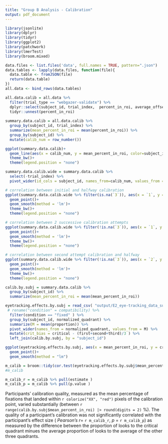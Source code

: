 ```yaml
---
title: "Group B Analysis - Calibration"
output: pdf_document
---
```


```r
library(jsonlite)
library(dplyr)
library(tidyr)
library(ggplot2)
library(patchwork)
library(lmerTest)
library(broom.mixed)
```



<!--Read JSON files and bind together into a tibble.-->

```r
data.files <- list.files('data', full.names = TRUE, pattern=".json")
data.tables <- lapply(data.files, function(file){
  data.table <- fromJSON(file)
  return(data.table)
})
all.data <- bind_rows(data.tables)
```

```r

all.data.calib = all.data %>% 
  filter(trial_type == "webgazer-validate") %>% 
  dplyr::select(subject_id, trial_index,  percent_in_roi, average_offset) %>% 
  tidyr::unnest(percent_in_roi)
  
summary.data.calib = all.data.calib %>% 
  group_by(subject_id, trial_index) %>% 
  summarize(mean_percent_in_roi = mean(percent_in_roi)) %>% 
  group_by(subject_id) %>% 
  mutate(calib_num = row_number())
```

```r
ggplot(summary.data.calib)+
  geom_line(aes(x = calib_num, y = mean_percent_in_roi, color=subject_id))+
  theme_bw()+
  theme(legend.position = "none") 
```
```r
summary.data.calib.wide = summary.data.calib %>% 
  select(-trial_index) %>% 
  pivot_wider(id_cols = subject_id, names_from=calib_num, values_from = mean_percent_in_roi )

# correlation between initial and halfway calibration
ggplot(summary.data.calib.wide %>% filter(is.na(`3`)), aes(x = `1`, y = `2`))+
  geom_point()+
  geom_smooth(method = 'lm')+
  theme_bw()+
  theme(legend.position = "none") 

# correlation between 2 successive calibration attempts
ggplot(summary.data.calib.wide %>% filter(!is.na(`3`)), aes(x = `1`, y = `2`))+
  geom_point()+
  geom_smooth(method = 'lm')+
  theme_bw()+
  theme(legend.position = "none") 

# correlation between second attempt calibration and halfway
ggplot(summary.data.calib.wide %>% filter(!is.na(`3`)), aes(x = `2`, y = `3`))+
  geom_point()+
  geom_smooth(method = 'lm')+
  theme_bw()+
  theme(legend.position = "none") 
```

```r

calib.by.subj = summary.data.calib %>% 
  group_by(subject_id) %>% 
  summarize(mean_percent_in_roi = mean(mean_percent_in_roi))

eyetracking.effects.by.subj = read_csv( "output/E2_eye-tracking_data_subj.csv") %>% 
 # rename("condition" = compatibility) %>% 
  filter(condition == "fixed" ) %>% 
  group_by(subject_id, normalized_quadrant) %>% 
  summarize(M = mean(proportion)) %>% 
  pivot_wider(names_from = normalized_quadrant, values_from = M) %>% 
  mutate(crit_bias = critical - (first+second+third)/3 ) %>% 
  left_join(calib.by.subj, by = "subject_id")


```

```r
ggplot(eyetracking.effects.by.subj, aes(x = mean_percent_in_roi, y = crit_bias))+
  geom_point()+
  geom_smooth(method = "lm")
```
```r

m_calib = broom::tidy(cor.test(eyetracking.effects.by.subj$mean_percent_in_roi, eyetracking.effects.by.subj$crit_bias))
#m_calib 
```

```r
m_calib_r = m_calib %>% pull(estimate ) 
m_calib_p = m_calib %>% pull(p.value ) 

```

Participants' calibration quality, measured as the mean percentage of fixations that landed within `r colorize("XX", "red")` pixels of the calibration point, varied substantially (between `r range(calib.by.subj$mean_percent_in_roi) |> round(digits = 2)` %). 
The quality of a participant's calibration was not significantly correlated with the participant's effect size ( _Pearson's r_= `r m_calib_r`, _p_ = `r m_calib_p`) as measured by the difference between the proportion of looks to the critical quadrant minues the average proportion of looks to the average of the other three quadrants.